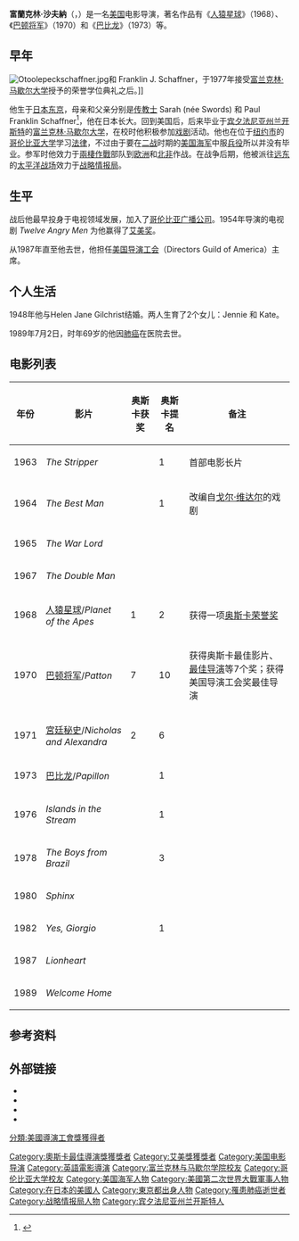 {{noteTA
|G1=Movie
|1=zh-cn:沙夫纳;zh-tw:沙夫納;zh-hk:謝弗納;
}}
{{藝人
| type = 导演
| name       = 富蘭克林·J·沙夫納
| 外文名     = {{lang|en|Franklin J. Schaffner}}
| image      = Franklin J. Schaffner.jpg
| caption    = 1977年的沙夫納
| birth_name  = Franklin James Schaffner
| birth_date  = {{Birth date|1920|5|30}}
| birth_place   = {{JAP}}[[东京|东京]]
| death_date  = {{Death date and age|1989|7|2|1920|5|30}}
| death_place = {{USA}}[[加利福尼亚州|加利福尼亚州]][[圣莫尼卡|圣莫尼卡]]
| spouse     = {{marriage|Helen Jean Gilchrist|1948|1989}}
| academyawards = '''[[奥斯卡最佳导演奖|最佳导演]]'''<br>1970年 《[[巴顿将军|巴顿将军]]》
| emmyawards = '''戲劇類影集最佳執導'''<br>1955年 《Studio One》<br>1956年 《Ford Star Jubilee》<br>1962年 《The Defenders》 <br> '''最佳電視改編'''<br>1956年 《Ford Star Jubilee》
}}
'''富蘭克林·沙夫納'''（{{lang-en|Franklin James Schaffner}}，{{bd|1920年|5月30日|1989年|7月2日}}）是一名[[美国|美国]]电影导演，著名作品有《[[人猿星球_(1968年电影)|人猿星球]]》（1968）、《[[巴顿将军|巴顿将军]]》（1970）和《[[巴比龙_(电影)|巴比龙]]》（1973）等。

==早年==
[[File:Otoolepeckschaffner.jpg|thumb]]和 Franklin J. Schaffner，于1977年接受[[富兰克林·马歇尔大学|富兰克林·马歇尔大学]]授予的荣誉学位典礼之后。]]

他生于[[日本|日本]][[东京|东京]]，母亲和父亲分别是[[传教士|传教士]] Sarah (née Swords) 和 Paul Franklin Schaffner<ref>{{Cite web |url=http://www.filmreference.com/film/27/Franklin-J-Schaffner.html |title=存档副本 |access-date=2012-01-28 |archive-date=2019-12-29 |archive-url=https://web.archive.org/web/20191229153954/http://www.filmreference.com/film/27/Franklin-J-Schaffner.html |dead-url=no }}</ref>，他在日本长大。回到美国后，后来毕业于[[宾夕法尼亚州|宾夕法尼亚州]][[兰开斯特_(宾夕法尼亚州)|兰开斯特]]的[[富兰克林·马歇尔大学|富兰克林·马歇尔大学]]，在校时他积极参加[[戏剧|戏剧]]活动。他也在位于[[纽约市|纽约市]]的[[哥伦比亚大学|哥伦比亚大学]]学习[[法律|法律]]，不过由于要在[[二战|二战]]时期的[[美国海军|美国海军]]中服[[兵役|兵役]]所以并没有毕业。参军时他效力于[[兩棲作戰|兩棲作戰]]部队到[[欧洲|欧洲]]和[[北非|北非]]作战。在战争后期，他被派往[[远东|远东]]的[[太平洋战场|太平洋战场]]效力于[[战略情报局|战略情报局]]。

== 生平 ==
战后他最早投身于电视领域发展，加入了[[哥伦比亚广播公司|哥伦比亚广播公司]]。1954年导演的电视剧 ''Twelve Angry Men'' 为他赢得了[[艾美奖|艾美奖]]。

从1987年直至他去世，他担任[[美国导演工会|美国导演工会]]（Directors Guild of America）主席。

==个人生活== 
1948年他与Helen Jane Gilchrist结婚。两人生育了2个女儿：Jennie 和 Kate。

1989年7月2日，时年69岁的他因[[肺癌|肺癌]]在医院去世。

==电影列表==
{| border="2" cellpadding="4" cellspacing="0" style="margin: 1em 1em 1em 0; background: #f9f9f9; border: 1px #aaa solid; border-collapse: collapse; font-size: 90%;"
|-style="background:#B0C4DE;"
! 年份 !! 影片 !! 奥斯卡获奖 !! 奥斯卡提名 !! 备注
|-
| 1963 || ''The Stripper'' ||  || 1 || 首部电影长片
|-
| 1964 || ''The Best Man'' ||  || 1 || 改编自[[戈尔·维达尔|戈尔·维达尔]]的戏剧
|-
| 1965 || ''The War Lord'' ||  ||  ||
|-
| 1967 || ''The Double Man'' ||  ||  ||
|-
| 1968 || [[人猿星球_(1968年电影)|人猿星球]]/''Planet of the Apes'' || 1 || 2 || 获得一项[[奥斯卡荣誉奖|奥斯卡荣誉奖]]
|-
| 1970 || [[巴顿将军|巴顿将军]]/''Patton'' || 7 || 10 || 获得奥斯卡最佳影片、[[奥斯卡最佳导演奖|最佳导演]]等7个奖；获得美国导演工会奖最佳导演
|-
| 1971 || [[宮廷秘史|宮廷秘史]]/''Nicholas and Alexandra'' || 2 || 6 ||
|-
| 1973 || [[巴比龙_(1973年电影)|巴比龙]]/''Papillon'' ||  || 1 ||
|-
| 1976 ||  ''Islands in the Stream'' ||  || 1 ||
|-
| 1978 || ''The Boys from Brazil'' ||  || 3 || 
|-
| 1980 || ''Sphinx'' ||  ||  ||
|-
| 1982 || ''Yes, Giorgio'' ||  || 1 ||
|-
| 1987 || ''Lionheart'' || || ||
|-
| 1989 || ''Welcome Home'' ||  ||  || 
|}

==参考资料==
{{Reflist}}

==外部链接==
* {{IMDb name|769874}}
* {{douban people|1018279}}
* {{IBDB name|16080}}
* {{Find a Grave|5505}}
{{奥斯卡最佳导演奖}}
{{黄金时段艾美奖戏剧类电视系列剧最佳执导}}
{{導演協會獎最佳導演}}
{{Authority control}}
{{DEFAULTSORT:Schaffner, Franklin}}
[[Category:奧斯卡最佳導演獎獲獎者|Category:奧斯卡最佳導演獎獲獎者]]
[[Category:艾美獎獲獎者|Category:艾美獎獲獎者]]
[[分類:美國導演工會獎獲得者|分類:美國導演工會獎獲得者]]
[[Category:美国电影导演|Category:美国电影导演]]
[[Category:英語電影導演|Category:英語電影導演]]
[[Category:富兰克林与马歇尔学院校友|Category:富兰克林与马歇尔学院校友]]
[[Category:哥伦比亚大学校友|Category:哥伦比亚大学校友]]
[[Category:美国海军人物|Category:美国海军人物]]
[[Category:美國第二次世界大戰軍事人物|Category:美國第二次世界大戰軍事人物]]
[[Category:在日本的美國人|Category:在日本的美國人]]
[[Category:東京都出身人物|Category:東京都出身人物]]
[[Category:罹患肺癌逝世者|Category:罹患肺癌逝世者]]
[[Category:战略情报局人物|Category:战略情报局人物]]
[[Category:宾夕法尼亚州兰开斯特人|Category:宾夕法尼亚州兰开斯特人]]